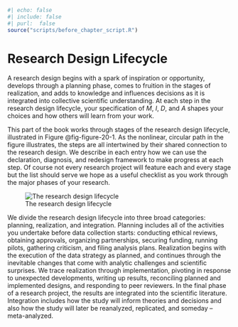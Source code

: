 


```r
#| echo: false
#| include: false
#| purl:  false
source("scripts/before_chapter_script.R")
```


# Research Design Lifecycle

<!-- A research design starts from an idea, a kernel of a project. People arrive at their good ideas from every direction through idiosyncratic processes. Some people are inspired by their reading of academic literature, others are sparked by a conversation with colleagues and still others have their research questions thrust upon them by exigent circumstances. Ideas come from primary observation of social processes, reading secondary accounts by other authors, and our own past thoughts and lived experiences. An talent for research design can help you intuit which ideas seem promising, but it doesn't help directly with the process of ideation itself -- that has to come from scientific curiosity or need. -->

<!-- The goal of brainstorming is to build a complete design from this kernel, regardless of where in the four elements *M*, *I*, *D*, or *A* the idea starts out. Sometimes a "theory-first" approach to developing a research project is unhelpfully contrasted with a "methods-first" approach. Better might be to describe the "theory-first" approach as starting with *M* or *I* and an "opportunity-first" approach as starting with *D* or *A*. We should seek to provide credible answers to important questions, and often progress in providing credible answers will start with new data and answer strategies. That said, unimportant questions aren't worth the research investment, no matter the credibility of the answers -- worse still are unreliable answers to the biggest questions in social science. -->

A research design begins with a spark of inspiration or opportunity, develops through a planning phase, comes to fruition in the stages of realization, and adds to knowledge and influences decisions as it is integrated into collective scientific understanding. At each step in the research design lifecycle, your specification of *M*, *I*, *D*, and *A* shapes your choices and how others will learn from your work.

This part of the book works through stages of the research design lifecycle, illustrated in Figure @fig-figure-20-1. As the nonlinear, circular path in the figure illustrates, the steps are all intertwined by their shared connection to the research design. We describe in each entry how we can use the declaration, diagnosis, and redesign framework to make progress at each step. Of course not every research project will feature each and every stage but the list should serve we hope as a useful checklist as you work through the major phases of your research.  

![The research design lifecycle](/figures/figure-20-1){#fig:figure-20-1}

We divide the research design lifecycle into three broad categories: planning, realization, and integration. Planning includes all of the activities you undertake before data collection starts: conducting ethical reviews, obtaining approvals,  organizing partnerships, securing funding, running pilots, gathering criticism, and filing analysis plans. Realization begins with the execution of the data strategy as planned, and continues through the inevitable changes that come with analytic challenges and scientific surprises. We trace realization through implementation, pivoting in response to unexpected developments, writing up results, reconciling planned and implemented designs, and responding to peer reviewers. In the final phase of a research project, the results are integrated into the scientific literature. Integration includes how the study will inform theories and decisions and also how the study will later be reanalyzed, replicated, and someday -- meta-analyzed. 
